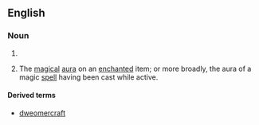 ==English==

===Noun===
{{en-noun|-}}

# {{alternative spelling of|dwimmer|lang=en}}
# {{label|en|fantasy|games}} The [[magical]] [[aura]] on an [[enchanted]] item; or more broadly, the aura of a magic [[spell]] having been cast while active.

====Derived terms====
* [[dweomercraft]]